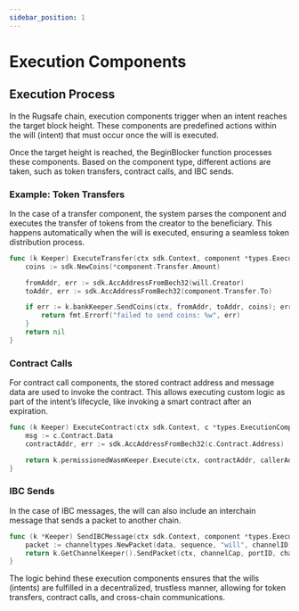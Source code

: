 ```yaml
---
sidebar_position: 1
---
```


# Execution Components

## Execution Process

In the Rugsafe chain, execution components trigger when an intent reaches the target block height. These components are predefined actions within the will (intent) that must occur once the will is executed.

Once the target height is reached, the BeginBlocker function processes these components. Based on the component type, different actions are taken, such as token transfers, contract calls, and IBC sends.

### Example: Token Transfers

In the case of a transfer component, the system parses the component and executes the transfer of tokens from the creator to the beneficiary. This happens automatically when the will is executed, ensuring a seamless token distribution process.

```go
func (k Keeper) ExecuteTransfer(ctx sdk.Context, component *types.ExecutionComponent, will types.Will) error {
    coins := sdk.NewCoins(*component.Transfer.Amount)

    fromAddr, err := sdk.AccAddressFromBech32(will.Creator)
    toAddr, err := sdk.AccAddressFromBech32(component.Transfer.To)

    if err := k.bankKeeper.SendCoins(ctx, fromAddr, toAddr, coins); err != nil {
        return fmt.Errorf("failed to send coins: %w", err)
    }
    return nil
}
```

### Contract Calls

For contract call components, the stored contract address and message data are used to invoke the contract. This allows executing custom logic as part of the intent’s lifecycle, like invoking a smart contract after an expiration.

```go
func (k Keeper) ExecuteContract(ctx sdk.Context, c *types.ExecutionComponent_Contract, caller string) ([]byte, error) {
    msg := c.Contract.Data
    contractAddr, err := sdk.AccAddressFromBech32(c.Contract.Address)

    return k.permissionedWasmKeeper.Execute(ctx, contractAddr, callerAddr, msg, coins)
}
```

### IBC Sends

In the case of IBC messages, the will can also include an interchain message that sends a packet to another chain.

```go
func (k *Keeper) SendIBCMessage(ctx sdk.Context, component *types.ExecutionComponent, will types.Will) error {
    packet := channeltypes.NewPacket(data, sequence, "will", channelID, portID, channelID, timeoutHeight, timeoutTimestamp)
    return k.GetChannelKeeper().SendPacket(ctx, channelCap, portID, channelID, timeoutHeight, timeoutTimestamp, packet.GetData())
}
```

The logic behind these execution components ensures that the wills (intents) are fulfilled in a decentralized, trustless manner, allowing for token transfers, contract calls, and cross-chain communications.
